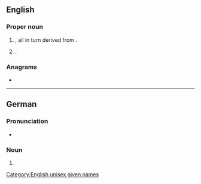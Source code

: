 {{see also|loren}}
==English==

===Proper noun===
{{en-proper noun}}

# {{given name|en|male|from=de:Lorenz|from2=es:Lorenzo|from3=it:Lorenzo}}, all in turn derived from {{der|en|la|Laurentius||[[Lawrence]]}}.{{cln|en|male given names from Latin}}
# {{given name|en|female|from=Latin|usage=rare|var=Lauren}}.

===Anagrams===
* {{anagrams|en|a=elnor|Elron|Rolen|enrol|loner|nerol}}

[[Category:English unisex given names]]

----

==German==

===Pronunciation===
* {{audio|de|De-Loren.ogg|Audio}}

===Noun===
{{head|de|noun form|g=f}}

# {{plural of|de|Lore}}